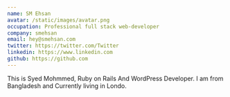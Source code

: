 ```yaml
---
name: SM Ehsan
avatar: /static/images/avatar.png
occupation: Professional full stack web-developer
company: smehsan
email: hey@smehsan.com
twitter: https://twitter.com/Twitter
linkedin: https://www.linkedin.com
github: https://github.com
---
```


This is Syed Mohmmed, Ruby on Rails And WordPress Developer. I am from Bangladesh and Currently living in Londo.
